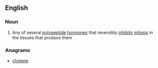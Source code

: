 ==English==

===Noun===
{{en-noun}}

# {{lb|en|biochemistry}} Any of several [[polypeptide]] [[hormone]]s that reversibly [[inhibit]]s [[mitosis]] in the tissues that produce them

===Anagrams===
* [[cholane#English|cholane]]